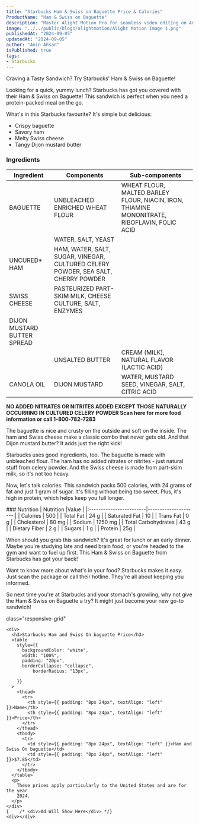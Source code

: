 ```yaml
---
title: "Starbucks Ham & Swiss on Baguette Price & Calories"
ProductName: "Ham & Swiss on Baguette" 
description: "Master Alight Motion Pro for seamless video editing on Android, iOS, and Tablets with our ultimate guide, unlocking advanced features and elevating your skills in 2024!"
image: "../../public/blogs/alightmotion/Alight Motion Image 1.png"
publishedAt: "2024-09-05"
updatedAt: "2024-09-05"
author: "Amin Ahsan"
isPublished: true
tags:
- Starbucks
---
```


Craving a Tasty Sandwich? Try Starbucks' Ham & Swiss on Baguette!

Looking for a quick, yummy lunch? Starbucks has got you covered with their Ham & Swiss on Baguette! This sandwich is perfect when you need a protein-packed meal on the go.

What's in this Starbucks favourite? It's simple but delicious:
- Crispy baguette
- Savory ham
- Melty Swiss cheese
- Tangy Dijon mustard butter


### Ingredients
| Ingredient      | Components        | Sub-components                          |
|-----------------|-------------------|-----------------------------------------|
| BAGUETTE        |UNBLEACHED ENRICHED WHEAT FLOUR|WHEAT FLOUR, MALTED BARLEY FLOUR, NIACIN, IRON, THIAMINE MONONITRATE, RIBOFLAVIN, FOLIC ACID|
|                 | WATER, SALT, YEAST|                                         |
|UNCURED* HAM     |HAM, WATER, SALT, SUGAR, VINEGAR, CULTURED CELERY POWDER, SEA SALT, CHERRY POWDER|                                         |
| SWISS CHEESE    | PASTEURIZED PART-SKIM MILK, CHEESE CULTURE, SALT, ENZYMES|                                         |
|DIJON MUSTARD BUTTER SPREAD|         |                                         |
|                 |UNSALTED BUTTER    |CREAM (MILK), NATURAL FLAVOR (LACTIC ACID)|
|CANOLA OIL       | DIJON MUSTARD     |WATER, MUSTARD SEED, VINEGAR, SALT, CITRIC ACID|
**NO ADDED NITRATES OR NITRITES ADDED EXCEPT THOSE NATURALLY OCCURRING IN CULTURED CELERY POWDER Scan here for more food information or call 1-800-782-7283**


The baguette is nice and crusty on the outside and soft on the inside. The ham and Swiss cheese make a classic combo that never gets old. And that Dijon mustard butter? It adds just the right kick!

Starbucks uses good ingredients, too. The baguette is made with unbleached flour. The ham has no added nitrates or nitrites - just natural stuff from celery powder. And the Swiss cheese is made from part-skim milk, so it's not too heavy.

Now, let's talk calories. This sandwich packs 500 calories, with 24 grams of fat and just 1 gram of sugar. It's filling without being too sweet. Plus, it's high in protein, which helps keep you full longer.

 <div className="table-container">
### Nutrition
    | Nutrition               |Value                 |  
    |:------------------------|---------------------:|
    | Calories                | 500                  |
    | Total Fat               | 24 g                 |
    | Saturated Fat           | 10                   |
    | Trans Fat               | 0 g                |
    | Cholesterol             | 80 mg                |
    | Sodium                  | 1250 mg               |
    | Total Carbohydrates     | 43 g                 |
    | Dietary Fiber           | 2 g                  |
    | Sugars                  | 1 g                  |
    | Protein                 | 25g                 |
  </div>

When should you grab this sandwich? It's great for lunch or an early dinner. Maybe you're studying late and need brain food, or you're headed to the gym and want to fuel up first. This Ham & Swiss on Baguette from Starbucks has got your back!

Want to know more about what's in your food? Starbucks makes it easy. Just scan the package or call their hotline. They're all about keeping you informed.

So next time you're at Starbucks and your stomach's growling, why not give the Ham & Swiss on Baguette a try? It might just become your new go-to sandwich!


   <style jsx>{`
  .table-container {
    overflow-x: auto;
    position: relative;
  }
  .table-container table {
    border-collapse: collapse;
    width: 30%;
  }
  .table-container th,
  .table-container td {
    border: 1px solid #ddd;
    padding: 2px;
    min-width: 30px;
    font-size: 11px;
  }
  .table-container th:first-child,
  .table-container td:first-child {
    position: sticky;
    left: 0;
    background-color: white;
    z-index: 1;
  }
  @media (max-width: 768px) {
    .table-container th:not(:first-child),
    .table-container td:not(:first-child) {
      min-width: 50px;
    }
  }
`}</style>



 <style jsx>{`
  @media (min-width: 768px) {
    .responsive-grid {
      display: grid;
      grid-template-columns: 1fr 1fr;
    }
  }
`}</style>

<div
  style={{
    backgroundColor: "#cee3de",
    borderLeft: "3px solid #0c7556",
   padding: "20px",
    paddingTop: "13px", // Add padding to the top
        display: "grid",
        height: "fit-content",
      }} 
      
  class="responsive-grid"

>
    <div>
      <h3>Starbucks Ham and Swiss On baguette Price</h3>
      <table
        style={{
          backgroundColor: "white",
          width: "100%",
          padding: "20px",
          borderCollapse: "collapse",
              borderRadius: "13px",
          
        }}
      >
        <thead>
          <tr>
            <th style={{ padding: "8px 24px", textAlign: "left" }}>Name</th>
            <th style={{ padding: "8px 24px", textAlign: "left" }}>Price</th>
          </tr>
        </thead>
        <tbody>
          <tr>
            <td style={{ padding: "8px 24px", textAlign: "left" }}>Ham and Swiss On baguette</td>
            <td style={{ padding: "8px 24px", textAlign: "left" }}>$7.85</td>
          </tr> 
        </tbody>
      </table>
      <p>
        These prices apply particularly to the United States and are for the year
        2024.
      </p>
    </div>
    {    /* <div>Ad Will Show Here</div> */}
    <div></div>
  </div>
